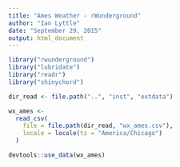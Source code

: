 ```yaml
---
title: "Ames Weather - rWunderground"
author: "Ian Lyttle"
date: "September 29, 2015"
output: html_document
---
```


```r
library("rwunderground")
library("lubridate")
library("readr")
library("shinychord")
```

```r
dir_read <- file.path("..", "inst", "extdata")
```

```r
wx_ames <-
  read_csv(
    file = file.path(dir_read, "wx_ames.csv"),
    locale = locale(tz = "America/Chicago")
  )
```

```r
devtools::use_data(wx_ames)
```
